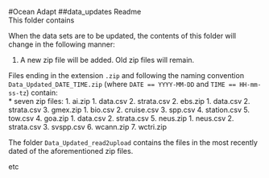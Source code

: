 #Ocean Adapt
##data_updates Readme  
This folder contains <fill>

When the data sets are to be updated, the contents of this folder will change in the following manner:  
  
  1. A new zip file will be added. Old zip files will remain.
  
Files ending in the extension `.zip` and following the naming convention 
`Data_Updated_DATE_TIME.zip` (where `DATE == YYYY-MM-DD` and `TIME == HH-mm-ss-tz`) contain:  
  * seven zip files:
    1. ai.zip
      1. data.csv
      2. strata.csv
    2. ebs.zip
      1. data.csv
      2. strata.csv
    3. gmex.zip
      1. bio.csv
      2. cruise.csv
      3. spp.csv
      4. station.csv
      5. tow.csv
    4. goa.zip
      1. data.csv
      2. strata.csv
    5. neus.zip
      1. neus.csv
      2. strata.csv
      3. svspp.csv
    6. wcann.zip
    7. wctri.zip
  
The folder `Data_Updated_read2upload` contains the files in the most recently dated of the aforementioned zip files.  

etc
